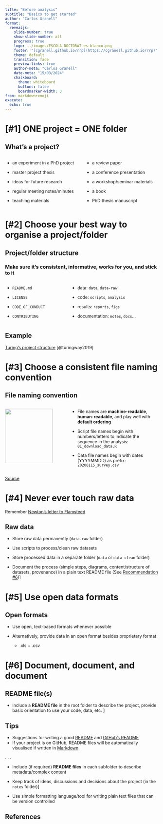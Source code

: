 ```yaml
---
title: "Before analysis"
subtitle: "Basics to get started"
author: "Carlos Granell"
format: 
  revealjs:
    slide-number: true
    show-slide-number: all
    progress: true
    logo: ../images/ESCOLA-DOCTORAT-es-blanco.png
    footer: "[cgranell.github.io/rrp](https://cgranell.github.io/rrp)"
    theme: default
    transition: fade
    preview-links: true
    author-meta: "Carlos Granell"
    date-meta: "15/03/2024"
    chalkboard: 
      theme: whiteboard
      buttons: false
      boardmarker-width: 3
from: markdown+emoji
execute:
  echo: true
---
```


# [\#1] ONE project = ONE folder {#rec01}


## What's a project?

:::: {.columns}

::: {.column width="50%"}

::: {.incremental}

-   an experiment in a PhD project

-   master project thesis

-   ideas for future research

-   regular meeting notes/minutes

-   teaching materials

:::

:::

::: {.column width="50%"}

::: {.incremental}

-   a review paper

-   a conference presentation

-   a workshop/seminar materials

-   a book

-   PhD thesis manuscript

:::

:::

::::



# [\#2] Choose your best way to organise a project/folder {#rec02}

## Project/folder structure


### Make sure it's consistent, informative,  works for you, and stick to it


:::: {.columns}

::: {.column width="40%"}


-   `README.md`

-   `LICENSE`

-   `CODE_OF_CONDUCT`

-   `CONTRIBUTING`

:::


::: {.column width="60%"}

-   data: `data`, `data-raw`

-   code: `scripts`, `analysis` 

-   results: `reports`, `figs`

-   documentation: `notes`, `docs`...

::: 

::::


::: {.callout-note}
## **Example**
[Turing's project structure](https://the-turing-way.netlify.app/project-design/project-repo/project-repo-advanced.html) [@turingway2019]
::: 




# [\#3] Choose a consistent file naming convention {#rec03}

## File naming convention


:::: {.columns}

::: {.column width="40%" align="center"}

<img src="../images/phdcomics1531.gif" width="90%" />

:::


::: {.column width="60%"}

::: {.incremental}

-   File names are **machine-readable**, **human-readable**, and play well with **default ordering**

-   Script file names begin with numbers/letters to indicate the sequence in the analysis: `01_download_data.R`

-   Data file names begin with dates (YYYYMMDD) as prefix: `20200115_survey.csv`

:::

:::

::::

::: {.notes}
[Source](http://phdcomics.com/comics/archive.php?comicid=1531)
:::


# [\#4] Never ever touch raw data {#rec04}

Remember [Newton's letter to Flamsteed](https://cgranell.github.io/rrp-uji/slides/slides11_01.html#newton)


## Raw data

::: {.incremental}

-   Store raw data permanently (`data-raw` folder)

-   Use scripts to process/clean raw datasets

-   Store processed data in a separate folder (`data` or `data-clean` folder)

-   Document the process (simple steps, diagrams, content/structure of datasets, provenance) in a plain text README file (See [Recommendation \#6](#rec01))]
:::

# [\#5] Use open data formats {#rec05}

## Open formats

::: {.incremental}
-   Use open, text-based formats whenever possible

-   Alternatively, provide data in an open format besides proprietary format
    
    -   .xls + .csv
:::

# [\#6] Document, document, and document {#rec06 .center}


## README file(s) {.smaller}


-   Include a **README file** in the root folder to describe the project, provide basic orientation to use your code, data, etc. ]

::: {.fragment .fade-in}
::: {.fragment .semi-fade-out}


::: {.callout-tip}
## **Tips**
- Suggestions for writing a good [README](https://www.makeareadme.com/) and [GitHub's README](https://docs.github.com/en/repositories/managing-your-repositorys-settings-and-features/customizing-your-repository/about-readmes)
- If your project is on GitHub, README files will be automatically visualised if written in [Markdown](https://www.markdownguide.org/)

::: 


:::
:::

.  .  .


-   Include (if required) **README files** in each subfolder to describe metadata/complex content

-   Keep track of ideas, discussions and decisions about the project (in the `notes` folder)]

-   Use simple formatting language/tool for writing plain text files that can be version controlled



## References
